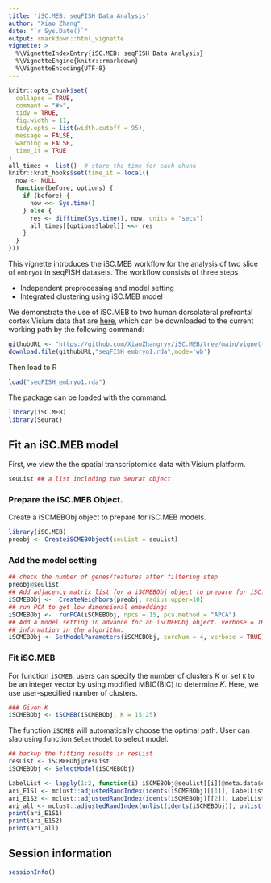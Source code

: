 ```yaml
---
title: 'iSC.MEB: seqFISH Data Analysis'
author: "Xiao Zhang"
date: "`r Sys.Date()`"
output: rmarkdown::html_vignette
vignette: >
  %\VignetteIndexEntry{iSC.MEB: seqFISH Data Analysis}
  %\VignetteEngine{knitr::rmarkdown}
  %\VignetteEncoding{UTF-8}
---
```


```r
knitr::opts_chunk$set(
  collapse = TRUE,
  comment = "#>",
  tidy = TRUE,
  fig.width = 11,
  tidy.opts = list(width.cutoff = 95),
  message = FALSE,
  warning = FALSE,
  time_it = TRUE
)
all_times <- list()  # store the time for each chunk
knitr::knit_hooks$set(time_it = local({
  now <- NULL
  function(before, options) {
    if (before) {
      now <<- Sys.time()
    } else {
      res <- difftime(Sys.time(), now, units = "secs")
      all_times[[options$label]] <<- res
    }
  }
}))
```
  
This vignette introduces the iSC.MEB workflow for the analysis of two slice of `embryo1` in seqFISH datasets. The workflow consists of three steps

* Independent preprocessing and model setting
* Integrated clustering using iSC.MEB model

We demonstrate the use of iSC.MEB to two human dorsolateral prefrontal cortex Visium data that are [here](https://github.com/XiaoZhangryy/iSC.MEB/tree/main/vignettes_data), which can be downloaded to the current working path by the following command:
```r
githubURL <- "https://github.com/XiaoZhangryy/iSC.MEB/tree/main/vignettes_data/seqFISH_embryo1.rda?raw=true"
download.file(githubURL,"seqFISH_embryo1.rda",mode='wb')

```

Then load to R 
```r
load("seqFISH_embryo1.rda")
```


The package can be loaded with the command:
```r
library(iSC.MEB)
library(Seurat)
```

## Fit an iSC.MEB model
First, we view the the spatial transcriptomics data with Visium platform.
```r
seuList ## a list including two Seurat object
```

### Prepare the iSC.MEB Object.

Create a iSCMEBObj object to prepare for iSC.MEB models.
```r
library(iSC.MEB)
preobj <- CreateiSCMEBObject(seuList = seuList)
```
### Add the model setting
```r
## check the number of genes/features after filtering step
preobj@seulist
## Add adjacency matrix list for a iSCMEBObj object to prepare for iSC.MEB model fitting.
iSCMEBObj <-  CreateNeighbors(preobj, radius.upper=10)
## run PCA to get low dimensional embeddings
iSCMEBObj <-  runPCA(iSCMEBObj, npcs = 15, pca.method = "APCA")
## Add a model setting in advance for an iSCMEBObj object. verbose = TRUE helps outputing the
## information in the algorithm.
iSCMEBObj <- SetModelParameters(iSCMEBObj, coreNum = 4, verbose = TRUE)
```


### Fit iSC.MEB 
For function `iSCMEB`, users can specify the number of clusters $K$ or set `K` to be an integer vector by using modified MBIC(BIC) to determine $K$. Here, we use user-specified number of clusters. 
```r
### Given K
iSCMEBObj <- iSCMEB(iSCMEBObj, K = 15:25)
```

The function `iSCMEB` will automatically choose the optimal path. User can slao using function `SelectModel` to select model.
```r
## backup the fitting results in resList
resList <- iSCMEBObj@resList
iSCMEBObj <- SelectModel(iSCMEBObj)

LabelList <- lapply(1:2, function(i) iSCMEBObj@seulist[[i]]@meta.data$celltype_mapped_refined)
ari_E1S1 <- mclust::adjustedRandIndex(idents(iSCMEBObj)[[1]], LabelList[[1]])
ari_E1S2 <- mclust::adjustedRandIndex(idents(iSCMEBObj)[[2]], LabelList[[2]])
ari_all <- mclust::adjustedRandIndex(unlist(idents(iSCMEBObj)), unlist(LabelList))
print(ari_E1S1)
print(ari_E1S2)
print(ari_all)
```

## Session information
```r
sessionInfo()
```